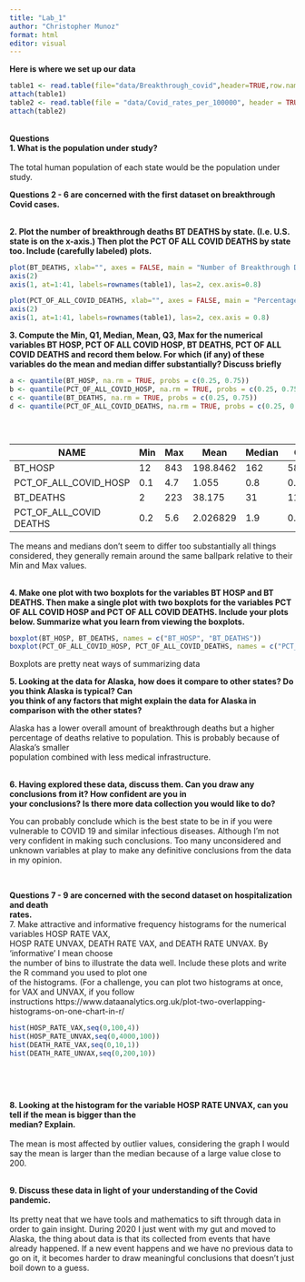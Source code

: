```yaml
---
title: "Lab_1"
author: "Christopher Munoz"
format: html
editor: visual
---
```


**Here is where we set up our data\
**

```r
table1 <- read.table(file="data/Breakthrough_covid",header=TRUE,row.names=1)
attach(table1)
table2 <- read.table(file = "data/Covid_rates_per_100000", header = TRUE, row.names = 1 )
attach(table2)

```

**\
Questions**\
**1. What is the population under study?**\
\
The total human population of each state would be the population under study.

**Questions 2 - 6 are concerned with the first dataset on breakthrough Covid cases.**

\
**2. Plot the number of breakthrough deaths BT DEATHS by state. (I.e. U.S. state is on the x-axis.) Then plot the PCT OF ALL COVID DEATHS by state too. Include (carefully labeled) plots.**\

```r
plot(BT_DEATHS, xlab="", axes = FALSE, main = "Number of Breakthrough Deaths")
axis(2)
axis(1, at=1:41, labels=rownames(table1), las=2, cex.axis=0.8)
```

```r
plot(PCT_OF_ALL_COVID_DEATHS, xlab="", axes = FALSE, main = "Percentage of all Covid Deaths")
axis(2)
axis(1, at=1:41, labels=rownames(table1), las=2, cex.axis = 0.8)
```

**3. Compute the Min, Q1, Median, Mean, Q3, Max for the numerical variables BT HOSP, PCT OF ALL COVID HOSP, BT DEATHS, PCT OF ALL COVID DEATHS and record them below. For which (if any) of these variables do the mean and median differ substantially? Discuss briefly**

```r
a <- quantile(BT_HOSP, na.rm = TRUE, probs = c(0.25, 0.75))
b <- quantile(PCT_OF_ALL_COVID_HOSP, na.rm = TRUE, probs = c(0.25, 0.75))
c <- quantile(BT_DEATHS, na.rm = TRUE, probs = c(0.25, 0.75))
d <- quantile(PCT_OF_ALL_COVID_DEATHS, na.rm = TRUE, probs = c(0.25, 0.75))





```

| NAME                    | Min | Max | Mean     | Median | Q1    | Q3    |
|-------------------------|-----|-----|----------|--------|-------|-------|
| BT_HOSP                 | 12  | 843 | 198.8462 | 162    | 58    | 297   |
| PCT_OF_ALL_COVID_HOSP   | 0.1 | 4.7 | 1.055    | 0.8    | 0.400 | 1.125 |
| BT_DEATHS               | 2   | 223 | 38.175   | 31     | 11.0  | 50.5  |
| PCT_OF_ALL_COVID DEATHS | 0.2 | 5.6 | 2.026829 | 1.9    | 0.9   | 2.7   |

The means and medians don't seem to differ too substantially all things considered, they generally remain around the same ballpark relative to their Min and Max values.

\
**4. Make one plot with two boxplots for the variables BT HOSP and BT DEATHS. Then make a single plot with two boxplots for the variables PCT OF ALL COVID HOSP and PCT OF ALL COVID DEATHS. Include your plots below. Summarize what you learn from viewing the boxplots.**

```r
boxplot(BT_HOSP, BT_DEATHS, names = c("BT_HOSP", "BT_DEATHS"))
boxplot(PCT_OF_ALL_COVID_HOSP, PCT_OF_ALL_COVID_DEATHS, names = c("PCT_OF_ALL_COVID_HOSP", "PCT_OF_ALL_COVID_DEATHS"))
```

Boxplots are pretty neat ways of summarizing data\

**5. Looking at the data for Alaska, how does it compare to other states? Do you think Alaska is typical? Can\
you think of any factors that might explain the data for Alaska in comparison with the other states?**

Alaska has a lower overall amount of breakthrough deaths but a higher percentage of deaths relative to population. This is probably because of Alaska's smaller\
population combined with less medical infrastructure.

\
**6. Having explored these data, discuss them. Can you draw any conclusions from it? How confident are you in\
your conclusions? Is there more data collection you would like to do?\
**

You can probably conclude which is the best state to be in if you were vulnerable to COVID 19 and similar infectious diseases. Although I'm not very confident in making such conclusions. Too many unconsidered and unknown variables at play to make any definitive conclusions from the data in my opinion.

\

**Questions 7 - 9 are concerned with the second dataset on hospitalization and death\
rates.**\
7. Make attractive and informative frequency histograms for the numerical variables HOSP RATE VAX,\
HOSP RATE UNVAX, DEATH RATE VAX, and DEATH RATE UNVAX. By 'informative' I mean choose\
the number of bins to illustrate the data well. Include these plots and write the R command you used to plot one\
of the histograms. (For a challenge, you can plot two histograms at once, for VAX and UNVAX, if you follow\
instructions https://www.dataanalytics.org.uk/plot-two-overlapping-histograms-on-one-chart-in-r/

```r
hist(HOSP_RATE_VAX,seq(0,100,4))
hist(HOSP_RATE_UNVAX,seq(0,4000,100))
hist(DEATH_RATE_VAX,seq(0,10,1))
hist(DEATH_RATE_UNVAX,seq(0,200,10))

 

```

\

**8. Looking at the histogram for the variable HOSP RATE UNVAX, can you tell if the mean is bigger than the\
median? Explain.**\
\
The mean is most affected by outlier values, considering the graph I would say the mean is larger than the median because of a large value close to 200.

\
**9. Discuss these data in light of your understanding of the Covid pandemic.\
\
**Its pretty neat that we have tools and mathematics to sift through data in order to gain insight. During 2020 I just went with my gut and moved to Alaska, the thing about data is that its collected from events that have already happened. If a new event happens and we have no previous data to go on it, it becomes harder to draw meaningful conclusions that doesn't just boil down to a guess.
